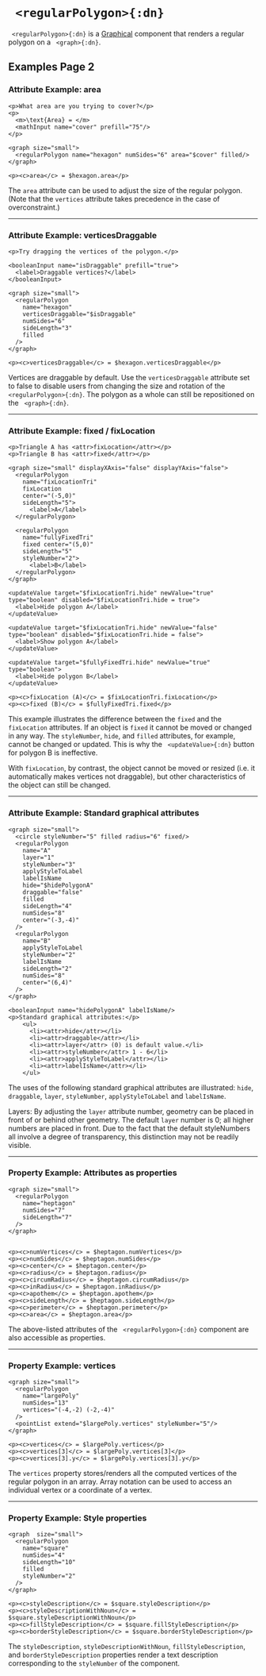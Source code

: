 


# ` <regularPolygon>{:dn}`


` <regularPolygon>{:dn}` is a [Graphical](../document_structure/essentialConcepts#component-types)
component that renders a regular polygon on a ` <graph>{:dn}`.


## Examples Page 2



### Attribute Example: area


```doenet-editor-horiz
<p>What area are you trying to cover?</p>
<p>
  <m>\text{Area} = </m>
  <mathInput name="cover" prefill="75"/>
</p>

<graph size="small">
  <regularPolygon name="hexagon" numSides="6" area="$cover" filled/>
</graph> 

<p><c>area</c> = $hexagon.area</p>
```



The `area` attribute can be used to adjust the size of the regular polygon. 
(Note that the `vertices` attribute takes precedence in the case of overconstraint.)



---

### Attribute Example: verticesDraggable


```doenet-example
<p>Try dragging the vertices of the polygon.</p>

<booleanInput name="isDraggable" prefill="true">
  <label>Draggable vertices?</label>
</booleanInput>

<graph size="small">
  <regularPolygon 
    name="hexagon" 
    verticesDraggable="$isDraggable" 
    numSides="6" 
    sideLength="3" 
    filled
  />
</graph> 

<p><c>verticesDraggable</c> = $hexagon.verticesDraggable</p>
```



Vertices are draggable by default. Use the `verticesDraggable` attribute set to 
false to disable users from changing the size and rotation of the ` <regularPolygon>{:dn}`. The 
polygon as a whole can still be repositioned on the ` <graph>{:dn}`.



---

### Attribute Example: fixed / fixLocation


```doenet-editor-horiz
<p>Triangle A has <attr>fixLocation</attr></p>
<p>Triangle B has <attr>fixed</attr></p>

<graph size="small" displayXAxis="false" displayYAxis="false">
  <regularPolygon 
    name="fixLocationTri" 
    fixLocation 
    center="(-5,0)" 
    sideLength="5">
      <label>A</label>
  </regularPolygon>
  
  <regularPolygon 
    name="fullyFixedTri" 
    fixed center="(5,0)" 
    sideLength="5" 
    styleNumber="2">
      <label>B</label>
  </regularPolygon>
</graph> 

<updateValue target="$fixLocationTri.hide" newValue="true" type="boolean" disabled="$fixLocationTri.hide = true">
  <label>Hide polygon A</label>
</updateValue>

<updateValue target="$fixLocationTri.hide" newValue="false" type="boolean" disabled="$fixLocationTri.hide = false">
  <label>Show polygon A</label>
</updateValue>

<updateValue target="$fullyFixedTri.hide" newValue="true" type="boolean">
  <label>Hide polygon B</label>
</updateValue>

<p><c>fixLocation (A)</c> = $fixLocationTri.fixLocation</p>
<p><c>fixed (B)</c> = $fullyFixedTri.fixed</p>    
```



This example illustrates the difference between the `fixed` and the `fixLocation` attributes. If 
an object is `fixed` it cannot be moved or changed in any way. The `styleNumber`, `hide`, and `filled` 
attributes, for example, cannot be changed or updated. This is why the ` <updateValue>{:dn}` button 
for polygon B is ineffective. 


With `fixLocation`, by contrast, the object cannot be moved or resized (i.e. it automatically 
makes vertices not draggable), but other characteristics of the object can still be changed.



---

### Attribute Example: Standard graphical attributes


```doenet-editor-horiz
<graph size="small">
  <circle styleNumber="5" filled radius="6" fixed/>
  <regularPolygon 
    name="A" 
    layer="1" 
    styleNumber="3" 
    applyStyleToLabel 
    labelIsName 
    hide="$hidePolygonA" 
    draggable="false" 
    filled 
    sideLength="4" 
    numSides="8" 
    center="(-3,-4)"
  />
  <regularPolygon 
    name="B" 
    applyStyleToLabel 
    styleNumber="2" 
    labelIsName 
    sideLength="2" 
    numSides="8" 
    center="(6,4)"
  />
</graph>

<booleanInput name="hidePolygonA" labelIsName/>
<p>Standard graphical attributes:</p>
    <ul>
      <li><attr>hide</attr></li>
      <li><attr>draggable</attr></li>
      <li><attr>layer</attr> (0) is default value.</li>
      <li><attr>styleNumber</attr> 1 - 6</li>
      <li><attr>applyStyleToLabel</attr></li>
      <li><attr>labelIsName</attr></li>
    </ul>
```



The uses of the following standard graphical attributes are illustrated: `hide`, `draggable`, `layer`, `styleNumber`, `applyStyleToLabel` and `labelIsName`.


Layers: By adjusting the `layer` attribute number, geometry can be placed in front of or behind other geometry. The default `layer` number is 0; all higher numbers are placed in front. Due to the fact that the default styleNumbers all involve a degree of transparency, this distinction may not be readily visible.



---

### Property Example: Attributes as properties


```doenet-editor-horiz
<graph size="small">
  <regularPolygon 
    name="heptagon" 
    numSides="7" 
    sideLength="7"
  />
</graph>


<p><c>numVertices</c> = $heptagon.numVertices</p>
<p><c>numSides</c> = $heptagon.numSides</p>   
<p><c>center</c> = $heptagon.center</p>
<p><c>radius</c> = $heptagon.radius</p>
<p><c>circumRadius</c> = $heptagon.circumRadius</p>
<p><c>inRadius</c> = $heptagon.inRadius</p>
<p><c>apothem</c> = $heptagon.apothem</p>
<p><c>sideLength</c> = $heptagon.sideLength</p>
<p><c>perimeter</c> = $heptagon.perimeter</p>
<p><c>area</c> = $heptagon.area</p>
```



The above-listed attributes of the ` <regularPolygon>{:dn}` component are also accessible as properties.



---

### Property Example: vertices


```doenet-editor-horiz
<graph size="small">
  <regularPolygon 
    name="largePoly" 
    numSides="13" 
    vertices="(-4,-2) (-2,-4)"
  />
  <pointList extend="$largePoly.vertices" styleNumber="5"/>
</graph>

<p><c>vertices</c> = $largePoly.vertices</p>
<p><c>vertices[3]</c> = $largePoly.vertices[3]</p>
<p><c>vertices[3].y</c> = $largePoly.vertices[3].y</p>
```



The `vertices` property stores/renders all the computed vertices of the regular polygon in an array. Array notation can be used to access an individual vertex or a coordinate of a vertex.



---

### Property Example: Style properties


```doenet-editor-horiz
<graph  size="small">
  <regularPolygon 
    name="square" 
    numSides="4" 
    sideLength="10" 
    filled 
    styleNumber="2"
  />
</graph>

<p><c>styleDescription</c> = $square.styleDescription</p>
<p><c>styleDescriptionWithNoun</c> = $square.styleDescriptionWithNoun</p>
<p><c>fillStyleDescription</c> = $square.fillStyleDescription</p>
<p><c>borderStyleDescription</c> = $square.borderStyleDescription</p>
```



The `styleDescription`, `styleDescriptionWithNoun`, `fillStyleDescription`, and `borderStyleDescription` properties render a text description corresponding to the `styleNumber` of the component.

